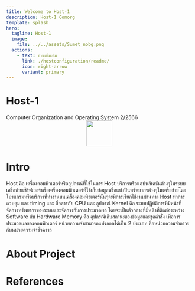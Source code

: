 ```yaml
---
title: Welcome to Host-1
description: Host-1 Comorg
template: splash
hero:
  tagline: Host-1
  image:
    file: ../../assets/Sumet_nobg.png
  actions:
    - text: อ่านเพิ่มเติม
      link: ./hostconfiguration/readme/
      icon: right-arrow
      variant: primary
---
```



# Host-1
<Card title="HOST-1" >
    Computer Organization and Operating System 2/2566 
</Card>
<center><img width="70px" src="../../assets/Tux.png" /></center>

# Intro

<CardGrid stagger>
  <Card title="Host คืออะไร ?" icon="star">
    Host คือ เครื่องคอมพิวเตอร์หรืออุปกรณ์ที่ใช้ในการ Host บริการหรือแอปพลิเคชันต่างๆในระบบเครือข่ายเซิร์ฟเวอร์หรือเครื่องคอมพิวเตอร์ที่ใช้เก็บข้อมูลหรือแบ่งปันทรัพยากรต่างๆในเครือข่ายโดยโปรแกรมหรือบริการที่ทำงานบนเครื่องคอมพิวเตอร์นั้นๆจะมีการเรียกใช้งานผ่านทาง Host
  </Card>
  <Card title="I/O มีไว้ทำไม ?" icon="right-arrow">
    ทำการควบคุม และ timing และ สื่อสารกับ CPU และ อุปกรณ์
  </Card>
  <Card title="Kernel คือ อะไร ?" icon="right-arrow">
    Kernel คือ ระบบปฏิบัติการที่มีหน้าที่จัดการทรัพยากรของระบบและจัดการกับการประมวลผล โดยจะเป็นตัวกลางที่มีหน้าที่ติดต่อระหว่าง Software กับ Hardware
  </Card>
  <Card title="Memory คืออะไร ?" icon="right-arrow">
    Memory คือ อุปกรณ์เก็บสถานะของข้อมูลและชุดคำสั่ง เพื่อการประมวลผลของคอมพิวเตอร์ หน่วยความจำสามารถแบ่งออกได้เป็น 2 ประเภท คือหน่วยความจำถาวรกับหน่วยความจำชั่วคราว 
  </Card>
</CardGrid>
<LinkCard
  title="อ่านเพิ่มเติม"
  href="./hostconfiguration/readme/"
/>

# About Project
<LinkCard
  title="Web site"
  href="https://earth123456789.github.io/Host-1/"
/>
<LinkCard
  title="Github"
  href="https://github.com/Earth123456789/Host-3/tree/main/src/content/docs"
/>

# References
<LinkCard
  title="View"
  href="https://earth123456789.github.io/Host-1/reference/example/"
/>
<LinkCard
  title="View"
  href="https://github.com/Earth123456789/Host-1/blob/main/src/content/docs/reference/example.md"
/>


